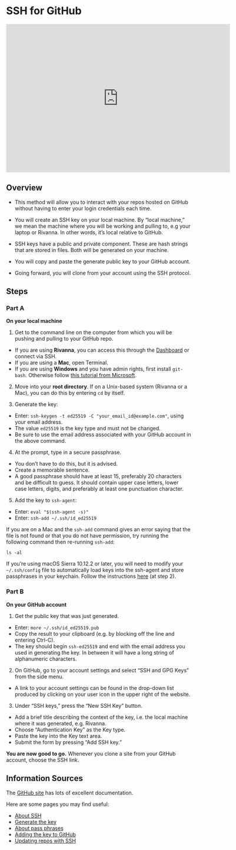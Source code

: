 # SSH for GitHub

<iframe id="kmsembed-1_bbvi6k7k" width="608" height="402" src="https://343772-1.kaf.kaltura.com/embed/secure/iframe/entryId/1_bbvi6k7k/uiConfId/50243942/pbc/353035032/st/0" class="kmsembed" allowfullscreen webkitallowfullscreen mozAllowFullScreen allow="autoplay *; fullscreen *; encrypted-media *" referrerPolicy="no-referrer-when-downgrade" sandbox="allow-downloads allow-forms allow-same-origin allow-scripts allow-top-navigation allow-pointer-lock allow-popups allow-modals allow-orientation-lock allow-popups-to-escape-sandbox allow-presentation allow-top-navigation-by-user-activation" frameborder="0" title="DS 5100 M01 SSH for GitHub"></iframe>

## Overview

- This method will allow you to interact with your repos hosted on GitHub without having to enter your login credentials each time.

- You will create an SSH key on your local machine. By "local machine," we mean the machine where you will be working and pulling to, e.g your laptop or Rivanna. In other words, it's local relative to GitHub.

- SSH keys have a public and private component. These are hash strings that are stored in files. Both will be generated on your machine.

- You will copy and paste the generate public key to your GitHub account.

- Going forward, you will clone from your account using the SSH protocol.

## Steps

### Part A

**On your local machine**

1. Get to the command line on the computer from which you will be pushing and pulling to your GitHub repo.

- If you are using **Rivanna**, you can access this through the [Dashboard](https://rivanna-portal.hpc.virginia.edu/pun/sys/shell/ssh/rivanna.hpc.virginia.edu) or connect via SSH.
- If you are using a **Mac**, open Terminal.
- If you are using **Windows** and you have admin rights, first install `git-bash`. Otherwise follow [this tutorial from Microsoft](https://learn.microsoft.com/en-us/windows-server/administration/openssh/openssh_keymanagement).

2. Move into your **root directory**. If on a Unix-based system (Rivanna or a Mac), you can do this by entering `cd` by itself.

3. Generate the key:

- Enter: `ssh-keygen -t ed25519 -C "your_email_id@example.com"`, using your email address.
- The value `ed25519` is the key type and must not be changed.
- Be sure to use the email address associated with your GitHub account in the above command.

4. At the prompt, type in a secure passphrase.

- You don't have to do this, but it is advised.
- Create a memorable sentence.
- A good passphrase should have at least 15, preferably 20 characters and be difficult to guess. It should contain upper case letters, lower case letters, digits, and preferably at least one punctuation character.

5. Add the key to `ssh-agent`: 

- Enter: `eval "$(ssh-agent -s)"`
- Enter: `ssh-add ~/.ssh/id_ed25519`

::: {.callout-tip}
If you are on a Mac and the `ssh-add` command gives an error saying that the file is not found or that you do not have permission, try running the following command then re-running `ssh-add`:

`ls -al`
:::

::: {.callout-note}
If you're using macOS Sierra 10.12.2 or later, you will need to modify your `~/.ssh/config` file to automatically load keys into the ssh-agent and store passphrases in your keychain. Follow the instructions [here](https://docs.github.com/en/authentication/connecting-to-github-with-ssh/generating-a-new-ssh-key-and-adding-it-to-the-ssh-agent?platform=mac#adding-your-ssh-key-to-the-ssh-agent) (at step 2).
:::

### Part B

**On your GitHub account**

1. Get the public key that was just generated.

- Enter: `more ~/.ssh/id_ed25519.pub`
- Copy the result to your clipboard (e.g. by blocking off the line and
    entering Ctrl-C).
- The key should begin `ssh-ed25519` and end with the email address you used in generating the key. In between it will have a long string of alphanumeric characters.

2. On GitHub, go to your account settings and select "SSH and GPG Keys" from the side menu. 

- A link to your account settings can be found in the drop-down list
    produced by clicking on your user icon in the upper right of the
    website.

3. Under "SSH keys," press the "New SSH Key" button.

- Add a brief title describing the context of the key, i.e. the local machine where it was generated, e.g. Rivanna.
- Choose "Authentication Key" as the Key type.
- Paste the key into the Key text area.
- Submit the form by pressing "Add SSH key."

**You are now good to go.** Whenever you clone a site from your GitHub
account, choose the SSH link.

## Information Sources

The [GitHub site](https://docs.github.com) has lots of excellent documentation. 

Here are some pages you may find useful:

* [About SSH](https://docs.github.com/en/authentication/connecting-to-github-with-ssh/about-ssh)
* [Generate the key](https://docs.github.com/en/authentication/connecting-to-github-with-ssh/generating-a-new-ssh-key-and-adding-it-to-the-ssh-agent)
* [About pass phrases](https://docs.github.com/en/authentication/connecting-to-github-with-ssh/working-with-ssh-key-passphrases)
* [Adding the key to GitHub](https://docs.github.com/en/authentication/connecting-to-github-with-ssh/adding-a-new-ssh-key-to-your-github-account)
* [Updating repos with SSH](https://docs.github.com/en/get-started/getting-started-with-git/managing-remote-repositories#switching-remote-urls-from-https-to-ssh)